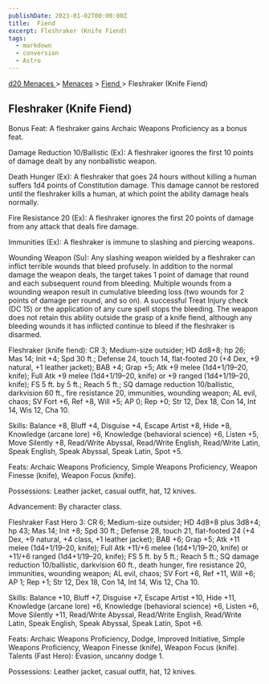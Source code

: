 ```yaml
---
publishDate: 2023-01-02T00:00:00Z
title:  Fiend 
excerpt: Fleshraker (Knife Fiend)
tags:
  - markdown
  - conversion
  - Astro
---
```


[ d20 Menaces ](/#menacesD20) > [ Menaces](menaces-d20-menaces-index) > [ Fiend ](menaces-d20-menaces-fiend-index) >
Fleshraker (Knife Fiend)

##  Fleshraker (Knife Fiend)

Bonus Feat: A fleshraker gains Archaic Weapons Proficiency as a bonus feat.

Damage Reduction 10/Ballistic (Ex): A fleshraker ignores the first 10 points
of damage dealt by any nonballistic weapon.

Death Hunger (Ex): A fleshraker that goes 24 hours without killing a human
suffers 1d4 points of Constitution damage. This damage cannot be restored
until the fleshraker kills a human, at which point the ability damage heals
normally.

Fire Resistance 20 (Ex): A fleshraker ignores the first 20 points of damage
from any attack that deals fire damage.

Immunities (Ex): A fleshraker is immune to slashing and piercing weapons.

Wounding Weapon (Su): Any slashing weapon wielded by a fleshraker can inflict
terrible wounds that bleed profusely. In addition to the normal damage the
weapon deals, the target takes 1 point of damage that round and each
subsequent round from bleeding. Multiple wounds from a wounding weapon result
in cumulative bleeding loss (two wounds for 2 points of damage per round, and
so on). A successful Treat Injury check (DC 15) or the application of any cure
spell stops the bleeding. The weapon does not retain this ability outside the
grasp of a knife fiend, although any bleeding wounds it has inflicted continue
to bleed if the fleshraker is disarmed.

Fleshraker (knife fiend): CR 3; Medium-size outsider; HD 4d8+8; hp 26; Mas 14;
Init +4; Spd 30 ft.; Defense 24, touch 14, flat-footed 20 (+4 Dex, +9 natural,
+1 leather jacket); BAB +4; Grap +5; Atk +9 melee (1d4+1/19–20, knife); Full
Atk +9 melee (1d4+1/19–20, knife) or +9 ranged (1d4+1/19–20, knife); FS 5 ft.
by 5 ft.; Reach 5 ft.; SQ damage reduction 10/ballistic, darkvision 60 ft.,
fire resistance 20, immunities, wounding weapon; AL evil, chaos; SV Fort +6,
Ref +8, Will +5; AP 0; Rep +0; Str 12, Dex 18, Con 14, Int 14, Wis 12, Cha 10.

Skills: Balance +8, Bluff +4, Disguise +4, Escape Artist +8, Hide +8,
Knowledge (arcane lore) +6, Knowledge (behavioral science) +6, Listen +5, Move
Silently +8, Read/Write Abyssal, Read/Write English, Read/Write Latin, Speak
English, Speak Abyssal, Speak Latin, Spot +5.

Feats: Archaic Weapons Proficiency, Simple Weapons Proficiency, Weapon Finesse
(knife), Weapon Focus (knife).

Possessions: Leather jacket, casual outfit, hat, 12 knives.

Advancement: By character class.

Fleshraker Fast Hero 3: CR 6; Medium-size outsider; HD 4d8+8 plus 3d8+4; hp
43; Mas 14; Init +8; Spd 30 ft.; Defense 28, touch 21, flat-footed 24 (+4 Dex,
+9 natural, +4 class, +1 leather jacket); BAB +6; Grap +5; Atk +11 melee
(1d4+1/19–20, knife); Full Atk +11/+6 melee (1d4+1/19–20, knife) or +11/+6
ranged (1d4+1/19–20, knife); FS 5 ft. by 5 ft.; Reach 5 ft.; SQ damage
reduction 10/ballistic, darkvision 60 ft., death hunger, fire resistance 20,
immunities, wounding weapon; AL evil, chaos; SV Fort +6, Ref +11, Will +6; AP
1; Rep +1; Str 12, Dex 18, Con 14, Int 14, Wis 12, Cha 10.

Skills: Balance +10, Bluff +7, Disguise +7, Escape Artist +10, Hide +11,
Knowledge (arcane lore) +6, Knowledge (behavioral science) +6, Listen +6, Move
Silently +11, Read/Write Abyssal, Read/Write English, Read/Write Latin, Speak
English, Speak Abyssal, Speak Latin, Spot +6.

Feats: Archaic Weapons Proficiency, Dodge, Improved Initiative, Simple Weapons
Proficiency, Weapon Finesse (knife), Weapon Focus (knife). Talents (Fast
Hero): Evasion, uncanny dodge 1.

Possessions: Leather jacket, casual outfit, hat, 12 knives.

